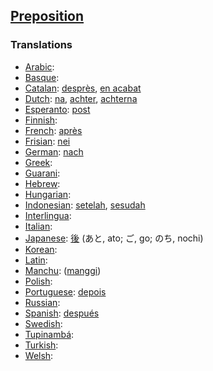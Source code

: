 ==[[Preposition]]==

===Translations===

*[[Arabic]]: [[]]
*[[Basque]]: [[]]
*[[Catalan]]: [[desprès]], [[en acabat]]
*[[Dutch]]: [[na]], [[achter]], [[achterna]]
*[[Esperanto]]: [[post]]
*[[Finnish]]: [[]]
*[[French]]: [[après]]
*[[Frisian]]: [[nei]]
*[[German]]: [[nach]]
*[[Greek]]: [[]]
*[[Guarani]]: [[]]
*[[Hebrew]]: [[]]
*[[Hungarian]]: [[]]
*[[Indonesian]]: [[setelah]], [[sesudah]]
*[[Interlingua]]: [[]]
*[[Italian]]: [[]]
*[[Japanese]]: [[後]] (あと, ato; ご, go; のち, nochi)
*[[Korean]]: [[]]
*[[Latin]]: [[]]
*[[Manchu]]: ([[manggi]])
*[[Polish]]: [[]]
*[[Portuguese]]: [[depois]]
*[[Russian]]: [[]]
*[[Spanish]]: [[después]]
*[[Swedish]]: [[]]
*[[Tupinambá]]: [[]]
*[[Turkish]]: [[]]
*[[Welsh]]: [[]]